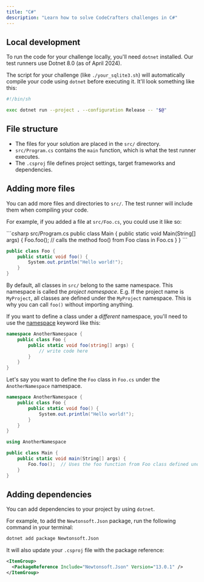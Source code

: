 ```yaml
---
title: "C#"
description: "Learn how to solve CodeCrafters challenges in C#"
---
```


## Local development

To run the code for your challenge locally, you'll need `dotnet` installed. Our test runners use Dotnet 8.0 (as of April 2024).

The script for your challenge (like `./your_sqlite3.sh`) will automatically compile your code using `dotnet` before executing it. It'll
look something like this:

```sh
#!/bin/sh

exec dotnet run --project . --configuration Release -- "$@"
```

## File structure

- The files for your solution are placed in the `src/` directory.
- `src/Program.cs` contains the `main` function, which is what the test runner executes.
- The `.csproj` file defines project settings, target frameworks and dependencies.

## Adding more files

You can add more files and directories to `src/`. The test runner will include them when compiling your code.

For example, if you added a file at `src/Foo.cs`, you could use it like so:

<CodeGroup>
```csharp src/Program.cs
public class Main {
    public static void Main(String[] args) {
        Foo.foo();  // calls the method foo() from Foo class in Foo.cs
    }
}
```

```csharp src/Foo.cs
public class Foo {
    public static void foo() {
        System.out.println("Hello world!");
    }
}
```

</CodeGroup>

By default, all classes in `src/` belong to the same namespace. This namespace is called the _project namespace_. E.g. If the project name is `MyProject`, all classes are defined under the `MyProject` namespace. This is why you can call `foo()` without importing anything.

If you want to define a class under a _different_ namespace, you'll need to use the [namespace](https://learn.microsoft.com/en-us/dotnet/csharp/language-reference/keywords/namespace) keyword like this:

```csharp
namespace AnotherNamespace {
    public class Foo {
        public static void foo(string[] args) {
            // write code here
        }
    }
}
```

Let's say you want to define the `Foo` class in `Foo.cs` under the `AnotherNamespace` namespace.

<CodeGroup>

```csharp src/Foo.cs
namespace AnotherNamespace {
    public class Foo {
        public static void foo() {
            System.out.println("Hello world!");
        }
    }
}
```

```csharp src/Program.cs
using AnotherNamespace

public class Main {
    public static void main(String[] args) {
        Foo.foo();  // Uses the foo function from Foo class defined under AnotherNamespace
    }
}
```

</CodeGroup>

## Adding dependencies

You can add dependencies to your project by using `dotnet`.

For example, to add the `Newtonsoft.Json` package, run the following command in your terminal:

```bash
dotnet add package Newtonsoft.Json
```

It will also update your `.csproj` file with the package reference:

```xml
<ItemGroup>
  <PackageReference Include="Newtonsoft.Json" Version="13.0.1" />
</ItemGroup>
```
